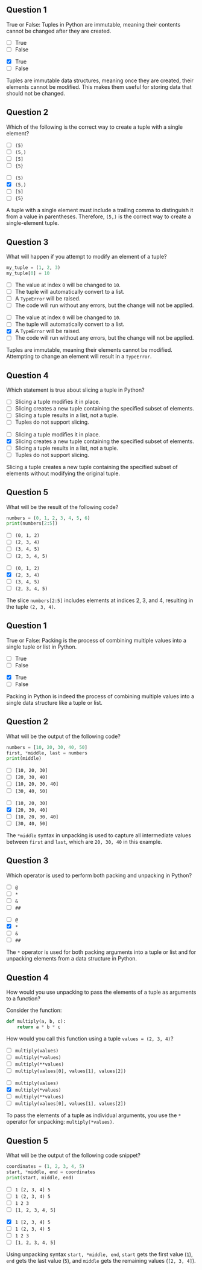 ## Question 1 {.question}

True or False: Tuples in Python are immutable, meaning their contents cannot be changed after they are created.

::: {.r-stack}

::: {.absolute .left-0 .top-0 width=100%}
- [ ] True
- [ ] False
:::

::: {.fragment .fade-in .absolute .left-0 .top-0 width=100%}
- [x] True
- [ ] False

::: {.explanation}
Tuples are immutable data structures, meaning once they are created, their elements cannot be modified. This makes them useful for storing data that should not be changed.
:::

:::

:::



## Question 2 {.question}

Which of the following is the correct way to create a tuple with a single element?

::: {.r-stack}

::: {.absolute .left-0 .top-0 width=100%}
- [ ] `(5)`
- [ ] `(5,)`
- [ ] `[5]`
- [ ] `{5}`
:::

::: {.fragment .fade-in .absolute .left-0 .top-0 width=100%}
- [ ] `(5)`
- [x] `(5,)`
- [ ] `[5]`
- [ ] `{5}`

::: {.explanation}
A tuple with a single element must include a trailing comma to distinguish it from a value in parentheses. Therefore, `(5,)` is the correct way to create a single-element tuple.
:::

:::

:::



## Question 3 {.question}

What will happen if you attempt to modify an element of a tuple?

```python
my_tuple = (1, 2, 3)
my_tuple[0] = 10
```

::: {.r-stack}

::: {.absolute .left-0 .top-0 width=100%}
- [ ] The value at index `0` will be changed to `10`.
- [ ] The tuple will automatically convert to a list.
- [ ] A `TypeError` will be raised.
- [ ] The code will run without any errors, but the change will not be applied.
:::

::: {.fragment .fade-in .absolute .left-0 .top-0 width=100%}
- [ ] The value at index `0` will be changed to `10`.
- [ ] The tuple will automatically convert to a list.
- [x] A `TypeError` will be raised.
- [ ] The code will run without any errors, but the change will not be applied.

::: {.explanation}
Tuples are immutable, meaning their elements cannot be modified. Attempting to change an element will result in a `TypeError`.
:::

:::

:::



## Question 4 {.question}

Which statement is true about slicing a tuple in Python?

::: {.r-stack}

::: {.absolute .left-0 .top-0 width=100%}
- [ ] Slicing a tuple modifies it in place.
- [ ] Slicing creates a new tuple containing the specified subset of elements.
- [ ] Slicing a tuple results in a list, not a tuple.
- [ ] Tuples do not support slicing.
:::

::: {.fragment .fade-in .absolute .left-0 .top-0 width=100%}
- [ ] Slicing a tuple modifies it in place.
- [x] Slicing creates a new tuple containing the specified subset of elements.
- [ ] Slicing a tuple results in a list, not a tuple.
- [ ] Tuples do not support slicing.

::: {.explanation}
Slicing a tuple creates a new tuple containing the specified subset of elements without modifying the original tuple.
:::

:::

:::



## Question 5 {.question}

What will be the result of the following code?

```python
numbers = (0, 1, 2, 3, 4, 5, 6)
print(numbers[2:5])
```

::: {.r-stack}

::: {.absolute .left-0 .top-0 width=100%}
- [ ] `(0, 1, 2)`
- [ ] `(2, 3, 4)`
- [ ] `(3, 4, 5)`
- [ ] `(2, 3, 4, 5)`
:::

::: {.fragment .fade-in .absolute .left-0 .top-0 width=100%}
- [ ] `(0, 1, 2)`
- [x] `(2, 3, 4)`
- [ ] `(3, 4, 5)`
- [ ] `(2, 3, 4, 5)`

::: {.explanation}
The slice `numbers[2:5]` includes elements at indices 2, 3, and 4, resulting in the tuple `(2, 3, 4)`.
:::

:::

:::



## Question 1 {.question}

True or False: Packing is the process of combining multiple values into a single tuple or list in Python.

::: {.r-stack}

::: {.absolute .left-0 .top-0 width=100%}
- [ ] True
- [ ] False
:::

::: {.fragment .fade-in .absolute .left-0 .top-0 width=100%}
- [x] True
- [ ] False

::: {.explanation}
Packing in Python is indeed the process of combining multiple values into a single data structure like a tuple or list.
:::

:::

:::



## Question 2 {.question}

What will be the output of the following code?

```python
numbers = [10, 20, 30, 40, 50]
first, *middle, last = numbers
print(middle)
```

::: {.r-stack}

::: {.absolute .left-0 .top-0 width=100%}
- [ ] `[10, 20, 30]`
- [ ] `[20, 30, 40]`
- [ ] `[10, 20, 30, 40]`
- [ ] `[30, 40, 50]`
:::

::: {.fragment .fade-in .absolute .left-0 .top-0 width=100%}
- [ ] `[10, 20, 30]`
- [x] `[20, 30, 40]`
- [ ] `[10, 20, 30, 40]`
- [ ] `[30, 40, 50]`

::: {.explanation}
The `*middle` syntax in unpacking is used to capture all intermediate values between `first` and `last`, which are `20, 30, 40` in this example.
:::

:::

:::



## Question 3 {.question}

Which operator is used to perform both packing and unpacking in Python?

::: {.r-stack}

::: {.absolute .left-0 .top-0 width=100%}
- [ ] `@`
- [ ] `*`
- [ ] `&`
- [ ] `##`
:::

::: {.fragment .fade-in .absolute .left-0 .top-0 width=100%}
- [ ] `@`
- [x] `*`
- [ ] `&`
- [ ] `##`

::: {.explanation}
The `*` operator is used for both packing arguments into a tuple or list and for unpacking elements from a data structure in Python.
:::

:::

:::



## Question 4 {.question}

How would you use unpacking to pass the elements of a tuple as arguments to a function?

Consider the function:

```python
def multiply(a, b, c):
    return a * b * c
```

How would you call this function using a tuple `values = (2, 3, 4)`?

::: {.r-stack}

::: {.absolute .left-0 .top-0 width=100%}
- [ ] `multiply(values)`
- [ ] `multiply(*values)`
- [ ] `multiply(**values)`
- [ ] `multiply(values[0], values[1], values[2])`
:::

::: {.fragment .fade-in .absolute .left-0 .top-0 width=100%}
- [ ] `multiply(values)`
- [x] `multiply(*values)`
- [ ] `multiply(**values)`
- [ ] `multiply(values[0], values[1], values[2])`

::: {.explanation}
To pass the elements of a tuple as individual arguments, you use the `*` operator for unpacking: `multiply(*values)`.
:::

:::

:::



## Question 5 {.question}

What will be the output of the following code snippet?

```python
coordinates = (1, 2, 3, 4, 5)
start, *middle, end = coordinates
print(start, middle, end)
```

::: {.r-stack}

::: {.absolute .left-0 .top-0 width=100%}
- [ ] `1 [2, 3, 4] 5`
- [ ] `1 (2, 3, 4) 5`
- [ ] `1 2 3`
- [ ] `[1, 2, 3, 4, 5]`
:::

::: {.fragment .fade-in .absolute .left-0 .top-0 width=100%}
- [x] `1 [2, 3, 4] 5`
- [ ] `1 (2, 3, 4) 5`
- [ ] `1 2 3`
- [ ] `[1, 2, 3, 4, 5]`

::: {.explanation}
Using unpacking syntax `start, *middle, end`, `start` gets the first value (`1`), `end` gets the last value (`5`), and `middle` gets the remaining values (`[2, 3, 4]`).
:::

:::

:::

